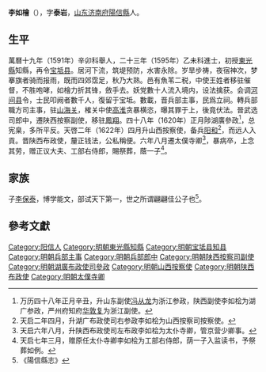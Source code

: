 '''李如檜'''（{{bd|？||1626年|}}），字'''泰岩'''，[[山东|山东]][[济南府|济南府]][[陽信縣|陽信縣]]人。

== 生平 ==
萬曆十九年（1591年）辛卯科舉人，二十三年（1595年）乙未科進士，初授[[東光縣|東光縣]]知縣，再令[[宝坻县|宝坻县]]。居河下流，筑堤预防，水害永除。岁旱步祷，夜宿神次，梦搴旗者骑而报雨，既而四郊霑足，秋乃大熟。邑有魚苇二税，中使王姓者移驻催督，不胜咆哮，如檜力折其锋，斂手去。妖党數十人流入境内，设法擒获。会调[[河间县|河间县]]令，士民叩阙者數千人，復留于宝坻。數載，晋兵部主事，民爲立祠。轉兵部職方司主事，驻[[山海关|山海关]]，榷关中使[[高淮|高淮]]贪暴横恣，曝其罪于上，後竟伏法。晉武选司郎中，遷陕西按察副使，移驻[[鳳翔|鳳翔]]。四十八年（1620年）正月陟湖廣參政<ref>万历四十八年正月辛丑，升山东副使[[冯从龙|冯从龙]]为浙江参政，陕西副使李如桧为湖广参政，严州府知府[[华敦复|华敦复]]为浙江副使。</ref>，总宪臬，多所平反。天啓二年（1622年）四月升山西按察使，备兵[[阳和|阳和]]<ref>天启二年四月，升湖广布政使司右参政李如桧为山西按察司按察使。</ref>，而远人入貢。晋陕西布政使，釐正钱法，公私稱便。六年八月遷太僕寺卿<ref>天启六年八月，升陕西布政使司左布政李如桧为太仆寺卿，管京营少卿事。</ref>，暴病卒，上念其劳，赠正议大夫、工部右侍郎，賜祭葬，蔭一子<ref>天启七年三月，赠原任太仆寺卿李如桧为工部右侍郎，荫一子入监读书，予祭葬如例。</ref>。

== 家族 ==
子[[李保泰|李保泰]]，博学能文，部试天下第一，世之所谓翩翩佳公子也<ref>《陽信縣志》</ref>。

==參考文獻==
{{reflist}}

{{start box}}
{{s-off}}
{{s-before|[[李景登|李景登]]<br>}}
{{s-title|明朝宝坻县知县|萬曆年間}}
{{s-after|[[赵彦复|赵彦复]]<br>}}
{{end box}}

{{萬曆二十三年乙未科殿試金榜}}

{{Authority control}}

{{DEFAULTSORT:Li李}}
[[Category:阳信人|Category:阳信人]]
[[Category:明朝東光縣知縣|Category:明朝東光縣知縣]]
[[Category:明朝宝坻县知县|Category:明朝宝坻县知县]]
[[Category:明朝兵部主事|Category:明朝兵部主事]]
[[Category:明朝兵部郎中|Category:明朝兵部郎中]]
[[Category:明朝陕西按察司副使|Category:明朝陕西按察司副使]]
[[Category:明朝湖廣布政使司參政|Category:明朝湖廣布政使司參政]]
[[Category:明朝山西按察使|Category:明朝山西按察使]]
[[Category:明朝陕西布政使|Category:明朝陕西布政使]]
[[Category:明朝太僕寺卿|Category:明朝太僕寺卿]]